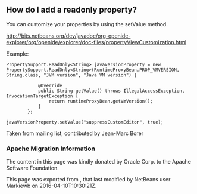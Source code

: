 <!--

    Licensed to the Apache Software Foundation (ASF) under one
    or more contributor license agreements.  See the NOTICE file
    distributed with this work for additional information
    regarding copyright ownership.  The ASF licenses this file
    to you under the Apache License, Version 2.0 (the
    "License"); you may not use this file except in compliance
    with the License.  You may obtain a copy of the License at

      http://www.apache.org/licenses/LICENSE-2.0

    Unless required by applicable law or agreed to in writing,
    software distributed under the License is distributed on an
    "AS IS" BASIS, WITHOUT WARRANTIES OR CONDITIONS OF ANY
    KIND, either express or implied.  See the License for the
    specific language governing permissions and limitations
    under the License.

-->
==How do I add a readonly property?==

You can customize your properties by using the setValue method.

http://bits.netbeans.org/dev/javadoc/org-openide-explorer/org/openide/explorer/doc-files/propertyViewCustomization.html

Example:
<pre>
PropertySupport.ReadOnly<String> javaVersionProperty = new PropertySupport.ReadOnly<String>(RuntimeProxyBean.PROP_VMVERSION, String.class, "JVM version", "Java VM version") {

            @Override
            public String getValue() throws IllegalAccessException, InvocationTargetException {
                return runtimeProxyBean.getVmVersion();
            }
        };

javaVersionProperty.setValue("suppressCustomEditor", true);
</pre>

Taken from mailing list, contributed by Jean-Marc Borer

===Apache Migration Information===

The content in this page was kindly donated by Oracle Corp. to the
Apache Software Foundation.

This page was exported from , 
that last modified by NetBeans user Markiewb 
on 2016-04-10T10:30:21Z.

